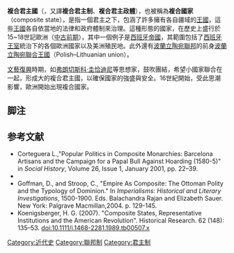 '''複合君主國'''（{{lang-en|Composite monarchy}}，又譯'''複合君主制'''、'''複合君主政體'''），也被稱為'''複合國家'''（composite state），是指一個君主之下，包涵了許多擁有各自疆域的[[王國|王國]]，這些[[王國|王國]]各自依當地的法律和政府體制來治理。這種形態的國家，在歷史上盛行於15~18世記歐洲（[[中古前期|中古前期]]），其中一個例子是[[西班牙帝國|西班牙帝國]]，其範圍包括了[[西班牙王室|西班牙王室]]統治下的各個歐洲國家以及美洲殖民地。此外還有[[波蘭立陶宛聯邦|波蘭立陶宛聯邦]]的前身[[波蘭立陶宛聯合王國|波蘭立陶宛聯合王國]]（Polish–Lithuanian union）。

[[文藝復興|文藝復興]]時期，如[[弗朗切斯科·圭恰迪尼|弗朗切斯科·圭恰迪尼]]等思想家，鼓吹團結，希望小國家聯合在一起，形成大的複合君主國，以確保國家的強盛與安全。16世紀開始，受此思潮影響，歐洲開始出現複合國家。

== 脚注 ==
{{Reflist|20em}}

==参考文献==
*Corteguera L.,"Popular Politics in Composite Monarchies: Barcelona Artisans and the Campaign for a Papal Bull Against Hoarding (1580-5)" in ''Social History'', Volume 26, Issue 1, January 2001, pp. 22–39. 
*{{cite journal |title=A Europe of Composite Monarchies |first=J. H. |last=Elliott |journal=Past & Present |volume=137 |issue=The Cultural and Political Construction of Europe |year=1992 |pages=48–71 |doi=10.1093/past/137.1.48 |ref=harv}}
*Goffman, D., and Stroop, C., "Empire As Composite: The Ottoman Polity and the Typology of Dominion." In ''Imperialisms: Historical and Literary Investigations'', 1500-1900. Eds. Balachandra Rajan and Elizabeth Sauer. New York: Palgrave Macmillan,2004. p. 129-145.
*Koenigsberger, H. G. (2007). "Composite States, Representative Institutions and the American Revolution". Historical Research. 62 (148): 135–53. doi:10.1111/j.1468-2281.1989.tb00507.x

[[Category:近代史|Category:近代史]]
[[Category:聯邦制|Category:聯邦制]]
[[Category:君主制|Category:君主制]]